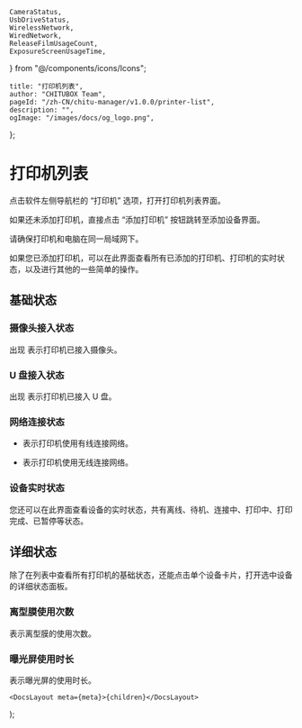 	CameraStatus,
	UsbDriveStatus,
	WirelessNetwork,
	WiredNetwork,
	ReleaseFilmUsageCount,
	ExposureScreenUsageTime,
} from "@/components/icons/Icons";

	title: "打印机列表",
	author: "CHITUBOX Team",
	pageId: "/zh-CN/chitu-manager/v1.0.0/printer-list",
	description: "",
	ogImage: "/images/docs/og_logo.png",
};

# 打印机列表

点击软件左侧导航栏的 “打印机” 选项，打开打印机列表界面。

如果还未添加打印机，直接点击 “添加打印机” 按钮跳转至<NextLink href="/zh-CN/docs/chitu-manager/latest/sections/add-printers">添加设备</NextLink>界面。

<ImageContainer>
	<AntdImage
		src={"/images/docs/zh-CN/chitu-manager/main-printer.png"}
	/>
</ImageContainer>

<Admonition type="note" title="注意">
	请确保打印机和电脑在同一局域网下。
</Admonition>

如果您已添加打印机，可以在此界面查看所有已添加的打印机、打印机的实时状态，以及进行其他的一些简单的<NextLink href="/zh-CN/docs/chitu-manager/latest/sections/operations">操作</NextLink>。

<ImageContainer>
	<AntdImage
		src={"/images/docs/zh-CN/chitu-manager/printer-list.png"}
	/>
</ImageContainer>

## 基础状态

### 摄像头接入状态

出现 <CameraStatus /> 表示打印机已接入摄像头。

### U 盘接入状态

出现 <UsbDriveStatus /> 表示打印机已接入 U 盘。

### 网络连接状态

-   <WiredNetwork /> 表示打印机使用有线连接网络。

-   <WirelessNetwork /> 表示打印机使用无线连接网络。

### 设备实时状态

您还可以在此界面查看设备的实时状态，共有离线、待机、连接中、打印中、打印完成、已暂停等状态。

## 详细状态

除了在列表中查看所有打印机的基础状态，还能点击单个设备卡片，打开选中设备的详细状态面板。

<ImageContainer>
	<AntdImage
		src={"/images/docs/zh-CN/chitu-manager/detailed-list.png"}
		style={{ maxWidth: "800px" }}
	/>
</ImageContainer>

### 离型膜使用次数

<ReleaseFilmUsageCount /> 表示离型膜的使用次数。

### 曝光屏使用时长

<ExposureScreenUsageTime /> 表示曝光屏的使用时长。

	<DocsLayout meta={meta}>{children}</DocsLayout>
);
